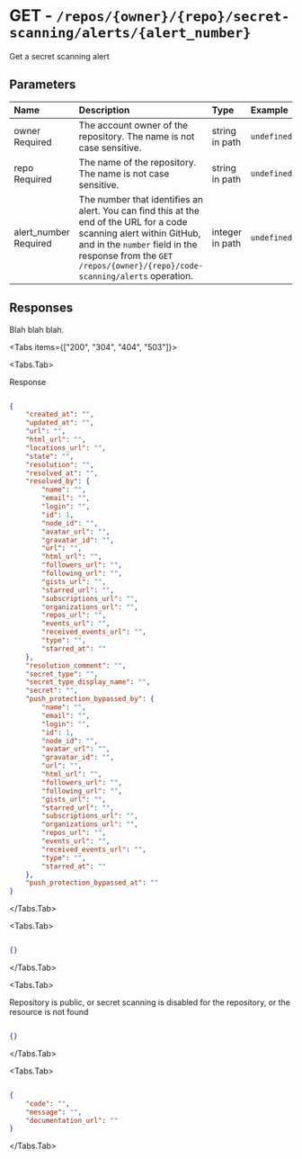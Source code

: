 
# GET - `/repos/{owner}/{repo}/secret-scanning/alerts/{alert_number}`

Get a secret scanning alert

## Parameters

| Name | Description | Type | Example |
| :---- | :---- | :---- | :---- |
| owner <span class="bg-blue-100 text-blue-800 text-xs font-medium me-2 px-2.5 py-0.5 rounded dark:bg-blue-900 dark:text-blue-300">Required</span> | The account owner of the repository. The name is not case sensitive. | string in path | `undefined` |
| repo <span class="bg-blue-100 text-blue-800 text-xs font-medium me-2 px-2.5 py-0.5 rounded dark:bg-blue-900 dark:text-blue-300">Required</span> | The name of the repository. The name is not case sensitive. | string in path | `undefined` |
| alert_number <span class="bg-blue-100 text-blue-800 text-xs font-medium me-2 px-2.5 py-0.5 rounded dark:bg-blue-900 dark:text-blue-300">Required</span> | The number that identifies an alert. You can find this at the end of the URL for a code scanning alert within GitHub, and in the `number` field in the response from the `GET /repos/{owner}/{repo}/code-scanning/alerts` operation. | integer in path | `undefined` |

## Responses

Blah blah blah.

<Tabs items={["200", "304", "404", "503"]}>

<Tabs.Tab>

Response

```json

{
    "created_at": "",
    "updated_at": "",
    "url": "",
    "html_url": "",
    "locations_url": "",
    "state": "",
    "resolution": "",
    "resolved_at": "",
    "resolved_by": {
        "name": "",
        "email": "",
        "login": "",
        "id": 1,
        "node_id": "",
        "avatar_url": "",
        "gravatar_id": "",
        "url": "",
        "html_url": "",
        "followers_url": "",
        "following_url": "",
        "gists_url": "",
        "starred_url": "",
        "subscriptions_url": "",
        "organizations_url": "",
        "repos_url": "",
        "events_url": "",
        "received_events_url": "",
        "type": "",
        "starred_at": ""
    },
    "resolution_comment": "",
    "secret_type": "",
    "secret_type_display_name": "",
    "secret": "",
    "push_protection_bypassed_by": {
        "name": "",
        "email": "",
        "login": "",
        "id": 1,
        "node_id": "",
        "avatar_url": "",
        "gravatar_id": "",
        "url": "",
        "html_url": "",
        "followers_url": "",
        "following_url": "",
        "gists_url": "",
        "starred_url": "",
        "subscriptions_url": "",
        "organizations_url": "",
        "repos_url": "",
        "events_url": "",
        "received_events_url": "",
        "type": "",
        "starred_at": ""
    },
    "push_protection_bypassed_at": ""
}

```

</Tabs.Tab>

<Tabs.Tab>



```json

{}

```

</Tabs.Tab>

<Tabs.Tab>

Repository is public, or secret scanning is disabled for the repository, or the resource is not found

```json

{}

```

</Tabs.Tab>

<Tabs.Tab>



```json

{
    "code": "",
    "message": "",
    "documentation_url": ""
}

```

</Tabs.Tab>

</Tabs>